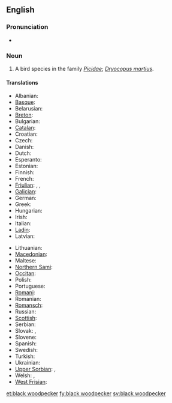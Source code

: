 {{wikipedia}}
==English==

===Pronunciation===
* {{IPA|/ˈblæk'wudpɛkəɻ/}}

===Noun===
{{en-noun|sg=[[black]] [[woodpecker]]}}

# A bird species in the family ''[[Picidae]]''; ''[[Dryocopus martius]]''.

====Translations====
{{trans-top|Dryocopus martius}}
* Albanian: {{t|sq|qukapiku i zi|xs=Albanian}}
* [[Basque]]: {{t|eu|okil beltz|xs=Basque}}
* Belarusian: {{t|be|жауна|xs=Belarusian}}
* [[Breton]]: {{t|br|speg du|xs=Breton}}
* Bulgarian: {{t|bg|черен кълвач|tr=čeren k"lvač}}
* [[Catalan]]: {{t|ca|picot negre}}
* Croatian: {{t|hr|crna žuna}}
* Czech: {{t-|cs|datel}}
* Danish: {{t|da|sortspætte|c}}
* Dutch: {{t-|nl|zwarte specht|m}}
* Esperanto: {{t|eo|nigra pego|xs=Esperanto}}
* Estonian: {{t|et|musträhn}}
* Finnish: {{t+|fi|palokärki}}
* French: {{t|fr|pic noir}}
* [[Friulian]]: {{tø|fur|pic neri|xs=Friulian}}, {{tø|fur|pic|xs=Friulian}}, {{tø|fur|picot|xs=Friulian}}
* [[Galician]]: {{t-|gl|peto|xs=Galician}}
* German: {{t+|de|Schwarzspecht}}
* Greek: {{t|el|μαυροτσικλιτάρα}}
* Hungarian: {{t-|hu|fekete harkály}}
* Irish: {{t|ie|cnagaire dubh|xs=Interlingue}}
* Italian: {{t|it|picchio nero|m}}
* [[Ladin]]: {{tø|lld|becalen fosch|xs=Ladin}}
* Latvian: {{t|lv|melnā dzilna|xs=Latvian}}
{{trans-mid}}
* Lithuanian: {{t|lt|juodoji meleta|xs=Lithuanian}}
* [[Macedonian]]: {{t|mk|црн клукаjдрвец|tr=crn klukajdrvec}}
* Maltese: {{t|mt|bulebbiet aħdar|xs=Maltese}}
* [[Northern Sami]]: {{tø|se|ruovddagas|xs=Northern Sami}}
* [[Occitan]]: {{t|oc|pic negre|xs=Occitan}}
* Polish: {{t|pl|dzięcioł czarny}}
* Portuguese: {{t|pt|peto preto}}
* [[Romani]]: {{tø|rom|kalo-chuplitari|m|xs=Romani}} {{tø|rom|kali-chiplitarka|f|xs=Romani}}
* Romanian: {{t|ro|ciocănitoare neagră}}
* [[Romansch]]: {{t|rm|pitgalain nair|xs=Romansch}}
* Russian: {{t+|ru|желна|tr=želna}}
* [[Scottish]]: {{tø|sco|cnag dhubh|xs=Scots}}
* Serbian: {{t|sr|црна жуна|tr=[[crna žuna]]|sc=Cyrl}}
* Slovak: {{t|sk|ďateľ čierny}}, {{t|sk|tesár čierny}}
* Slovene: {{t|sl|črna žolna}}
* Spanish: {{t|es|pito negro|m}}
* Swedish: {{t|sv|spillkråka|c}}
* Turkish: {{t+|tr|kara ağaçkakan}}
* Ukrainian: {{t|uk|жовна|tr=žovna|xs=Ukrainian}}
* [[Upper Sorbian]]: {{t|hsb|čorny dypornak|xs=Upper Sorbian}}, {{t|hsb|čorny dypak|xs=Upper Sorbian}}
* Welsh: {{t|cy|cnocell ddu|xs=Welsh}}, {{t|cy|coblyn du|xs=Welsh}}
* [[West Frisian]]: {{t|fy|swarte spjocht|xs=West Frisian}}
{{trans-bottom}}

[[et:black woodpecker]]
[[fy:black woodpecker]]
[[sv:black woodpecker]]